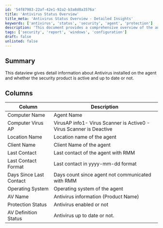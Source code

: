 ```yaml
---
id: '54f87983-22af-42e1-92a2-b3a8d8a3576a'
title: 'Antivirus Status Overview'
title_meta: 'Antivirus Status Overview - Detailed Insights'
keywords: ['antivirus', 'status', 'security', 'agent', 'protection']
description: 'This document provides a comprehensive overview of the antivirus status on agents, detailing information about the installed antivirus software, its activation status, and whether it is up to date. It includes key metrics such as last contact time, operating system details, and protection status.'
tags: ['security', 'report', 'windows', 'configuration']
draft: false
unlisted: false
---
```

## Summary

This dataview gives detail information about Antivirus installed on the agent and whether the security product is active and up to date or not.

## Columns

| Column                     | Description                                                  |
|----------------------------|--------------------------------------------------------------|
| Computer Name              | Agent Name                                                  |
| Computer Virus AP          | VirusAP info1- Virus Scanner is Active0 - Virus Scanner is Deactive |
| Location Name              | Location name of the agent                                   |
| Client Name                | Client Name of the agent                                     |
| Last Contact               | Last contact of the agent with RMM                          |
| Last Contact Format        | Last contact in yyyy-mm-dd format                           |
| Days Since Last Contact    | Days count since agent not communicated with RMM            |
| Operating System           | Operating system of the agent                                |
| AV Name                    | Antivirus information (Product Name)                         |
| Protection Status          | Antivirus enabled or not                                     |
| AV Definition Status       | Antivirus up to date or not.                                 |













